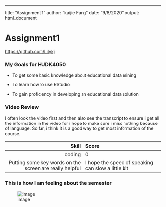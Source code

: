 ---
title: "Assignment 1"
author: "kaijie Fang"
date: "9/8/2020"
output: html_document

# Assignment1
[https://github.com/Lilykj](https://github.com/Lilykj)

### My Goals for HUDK4050  

* To get some basic knowledge about educational data mining  

* To learn how to use RStudio   

* To gain proficiency in developing an educational data solution  

### Video Review {#css_id}
I often look the video first and then also see the transcript to ensure i get all the information in the video for i hope to make sure i miss nothing because of language. So far, i think it is a good way to get most information of the course.  

| Skill | Score |
|------:|:------|
| coding|   0   |
|Putting some key words on the screen are really helpful|I hope the speed of speaking can slow a little bit|


### This is how I am feeling about the semester  

![image](D:\Github\Assignment 1\Lilykj assignment1\images.jpg)  



